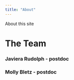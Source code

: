 ```yaml
---
title: "About"
---
```


About this site


# The Team



### Javiera Rudolph - postdoc

### Molly Bletz - postdoc
